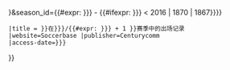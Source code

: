 <includeonly>{{Cite web
 |url = http://www.soccerbase.com/players/player.sd?player_id={{trim|{{{id|{{{1|}}}}}}}}&season_id={{#expr: {{{season|{{{2|}}}}}} - {{#ifexpr: {{{season|{{{2|}}}}}} < 2016 | 1870 | 1867}}}}
 |title = {{{name|{{PAGENAMEBASE}}}}}在{{trim|{{{season|{{{2|}}}}}}}}/{{#expr: {{{season|{{{2|}}}}}} + 1 }}赛季中的出场记录
 |website=Soccerbase |publisher=Centurycomm
 |access-date={{{access-date|{{{accessdate|}}}}}}
}}</includeonly>